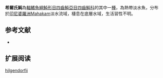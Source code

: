 {{Speciesbox
| name = 希爾氏魨
| image = 
| image_width = 250px
| status = NE
| status_system = IUCN3.1 
| genus = Tetraodon
| species = hilgendorfii
| authority = [[Popta|Popta]], 1905
| synonyms = *''Tetrodon hilgendorfii,Popta, 1905''
*''Monotrete hilgendorfii,Popta, 1905''
}}
'''希爾氏魨'''為[[輻鰭魚綱|輻鰭魚綱]][[魨形目|魨形目]][[四齒魨亞目|四齒魨亞目]][[四齒魨科|四齒魨科]]的其中一[[種|種]]，為熱帶淡水魚，分布於[[印尼|印尼]][[婆羅洲|婆羅洲]]Mahakam淡水流域，棲息在底層水域，生活習性不明。
==参考文献==
*{{FishBase_species|genus=Tetraodon|species=hilgendorfii|year=2014|month=3}}

== 扩展阅读 ==
{{refbegin}}
{{wikispecies-inline|Tetraodon hilgendorfii|希爾氏魨}}
{{refend}}
{{Taxonbar|from=Q6445533}}

[[Category:魨屬|hilgendorfii]]


{{魚類小作品}}
